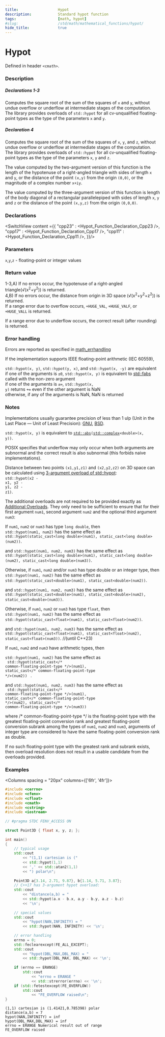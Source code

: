 ```yaml
---
title:                  Hypot
description:            Standard hypot function
tags:                   [math, hypot]
#slug:                  /std/math/mathematical_functions/hypot/
hide_title:             true
---
```




# Hypot

Defined in header `<cmath>`.

### Description

##### Declarations 1-3 &emsp;<Version v='cpp23'></Version>
Computes the square root of the sum of the squares of `x` and `y`, 
without undue overflow or underflow at intermediate stages of the computation. 
The library provides overloads of `std::hypot` for all cv-unqualified floating-point types as the type of the parameters `x` and `y`.

##### Declaration 4 &emsp;<Version v='cpp23'></Version>
Computes the square root of the sum of the squares of `x`, `y`, and `z`, 
without undue overflow or underflow at intermediate stages of the computation. 
The library provides overloads of `std::hypot` for all cv-unqualified floating-point types as the type of the parameters `x`, `y` and `z`.

The value computed by the two-argument version of this function is the length of the hypotenuse of a 
right-angled triangle with sides of length `x` and `y`, or the distance of the point `(x,y)` from the origin `(0,0)`, or the magnitude of a complex number `x+iy`.

The value computed by the three-argument version of this function is length of the body diagonal of a rectangular parallelepiped with sides of
length `x`, `y` and `z` or the distance of the point `(x,y,z)` from the origin `(0,0,0)`.

### Declarations

<SwitchView content ={{
    "cpp23" : <Hypot_Function_Declaration_Cpp23 />,
    "cpp17" : <Hypot_Function_Declaration_Cpp17 />,
    "cpp11" : <Hypot_Function_Declaration_Cpp11 />,
}}/>

### Parameters
 
`x`,`y`,`z` - floating-point or integer values

### Return value

1-3,A) If no errors occur, the hypotenuse of a right-angled triangle(√(x<sup>2</sup>+y<sup>2</sup>)) is returned. <br/>
4,B) If no errors occur, the distance from origin in 3D space (√(x<sup>2</sup>+y<sup>2</sup>+z<sup>2</sup>)) is returned. <br/>
If a range error due to overflow occurs, `+HUGE_VAL`, `+HUGE_VALF`, or `+HUGE_VALL` is returned.

If a range error due to underflow occurs, the correct result (after rounding) is returned.

### Error handling

Errors are reported as specified in <a href='/docs/std/math/math_errhandling'>math_errhandling</a>

If the implementation supports IEEE floating-point arithmetic (IEC 60559),

&#8203;<code>std::hypot(<span class='col-lb'>x, y</span>)</code>, <code>std::hypot(<span class='col-lb'>y, x</span>)</code>, and <code>std::hypot(<span class='col-lb'>x, -y</span>)</code> are equivalent <br/>
if one of the arguments is `±0`, <code>std::hypot(<span class='col-lb'>x, y</span>)</code> is equivalent to [std::fabs](/docs/std/math/mathematical_functions/abs/#declarations) called with the non-zero argument<br/>
if one of the arguments is `±∞`, <code>std::hypot(<span class='col-lb'>x, y</span>)</code> returns `+∞` even if the other argument is NaN<br/>
otherwise, if any of the arguments is NaN, NaN is returned<br/>

### Notes

Implementations usually guarantee precision of less than 1 ulp (Unit in the Last Place — Unit of Least Precision): 
[GNU](https://sourceware.org/git/?p=glibc.git;a=blob_plain;f=sysdeps/ieee754/dbl-64/e_hypot.c), 
[BSD](https://svnweb.freebsd.org/base/head/lib/msun/src/e_hypot.c).

&#8203;<code>std::hypot(<span class='col-lb'>x, y</span>)</code> is equivalent to <code><a href='/docs/std/math/mathematical_functions/abs'>std::abs</a>(<a href='/docs/std/numeric/complex'>std::complex</a>&lt;<span class='col-lb'>double</span>&gt;(<span class='col-lb'>x, y</span>))</code>.

POSIX specifies that underflow may only occur when both arguments are subnormal and the correct result is also subnormal (this forbids naive implementations).

<Since v='cpp17'>Distance between two points <code>(<span class='col-lb'>x1,y1,z1</span>)</code> and <code>(<span class='col-lb'>x2,y2,z2</span>)</code> on 3D space can be calculated 
using <a href='#declarations'>3-argument overload of std::hypot</a>:<br/>
&#8203;<code>std::hypot(<span class='col-lb'>x2</span> - <span class='col-lb'>x1</span>, <span class='col-lb'>y2</span> - <span class='col-lb'>y1</span>, <span class='col-lb'>z2</span> - <span class='col-lb'>z1</span>)</code>. </Since>

The additional overloads are not required to be provided exactly as <a href='#declarations'>Additional Overloads</a>. 
They only need to be sufficient to ensure that for their first argument `num1`, second argument `num2` and the optional third argument `num3`:

If `num1`, `num2` or `num3` has type `long double`, then <br/>
`std::hypot(num1, num2)` has the same effect as  <br/>
`std::hypot(static_cast<long double>(num1), static_cast<long double>(num2))`.

and
`std::hypot(num1, num2, num3)` has the same effect as  <br/>
`std::hypot(static_cast<long double>(num1), static_cast<long double>(num2), static_cast<long double>(num3))`.

Otherwise, if `num1`, `num2` and/or `num3` has type <span class='col-lb'>double</span> or an integer type, then <br/>
`std::hypot(num1, num2)` has the same effect as  <br/>
`std::hypot(static_cast<double>(num1), static_cast<double>(num2))`.

and
`std::hypot(num1, num2, num3)` has the same effect as  <br/>
`std::hypot(static_cast<double>(num1), static_cast<double>(num2), static_cast<double>(num3))`.

Otherwise, if `num1`, `num2` or `num3` has type `float`, then <br/>
`std::hypot(num1, num2)` has the same effect as  <br/>
`std::hypot(static_cast<float>(num1), static_cast<float>(num2))`.
       
and
`std::hypot(num1, num2, num3)` has the same effect as  <br/>
`std::hypot(static_cast<float>(num1), static_cast<float>(num2), static_cast<float>(num3))`.
//(until C++23)

If `num1`, `num2` and `num3` have arithmetic types, then <br/>

`std::hypot(num1, num2)` has the same effect as  <br/> <code> std::hypot(static_cast&lt;<span class='col-d'>/\* common-floating-point-type \*/</span>&gt;(num1), static_cast&lt;<span class='col-d'>/\* common-floating-point-type \*/</span>&gt;(num2)) </code> .

and
`std::hypot(num1, num2, num3)` has the same effect as  <br/> <code> std::hypot(static_cast&lt;<span class='col-d'>/\* common-floating-point-type \*/</span>&gt;(num1), static_cast&lt;<span class='col-d'>/\* common-floating-point-type \*/</span>&gt;(num2), static_cast&lt;<span class='col-d'>/\* common-floating-point-type \*/</span>&gt;(num3)) </code>

where <span class='col-d'>/\* common-floating-point-type \*/</span> is the floating-point type with the greatest floating-point conversion rank and greatest floating-point 
conversion subrank among the types of `num1`, `num2` and `num3`, arguments of integer type are considered to have the same floating-point conversion rank as <span class='col-lb'>double</span>.

If no such floating-point type with the greatest rank and subrank exists, then overload resolution does not result in a usable candidate from the overloads provided.

### Examples



<Columns spacing = "20px" columns={['6fr', '4fr']}>
<div>

```cpp
#include <cerrno>
#include <cfenv>
#include <cfloat>
#include <cmath>
#include <cstring>
#include <iostream>
 
// #pragma STDC FENV_ACCESS ON
 
struct Point3D { float x, y, z; };
 
int main()
{
    // typical usage
    std::cout 
        << "(1,1) cartesian is (" 
        << std::hypot(1,1)
        << ',' << std::atan2(1,1) 
        << ") polar\n";
 
    Point3D a{3.14, 2.71, 9.87}, b{1.14, 5.71, 3.87};
    // C++17 has 3-argument hypot overload:
    std::cout 
        << "distance(a,b) = "
        << std::hypot(a.x - b.x, a.y - b.y, a.z - b.z) 
        << '\n';
 
    // special values
    std::cout 
        << "hypot(NAN,INFINITY) = " 
        << std::hypot(NAN, INFINITY) << '\n';
 
    // error handling
    errno = 0;
    std::feclearexcept(FE_ALL_EXCEPT);
    std::cout 
        << "hypot(DBL_MAX,DBL_MAX) = " 
        << std::hypot(DBL_MAX, DBL_MAX) << '\n';
 
    if (errno == ERANGE)
        std::cout 
            << "errno = ERANGE " 
            << std::strerror(errno) << '\n';
    if (std::fetestexcept(FE_OVERFLOW))
        std::cout 
            << "FE_OVERFLOW raised\n";
}

```

</div>

<div>

```plaintext title="Result"
(1,1) cartesian is (1.41421,0.785398) polar
distance(a,b) = 7
hypot(NAN,INFINITY) = inf
hypot(DBL_MAX,DBL_MAX) = inf
errno = ERANGE Numerical result out of range
FE_OVERFLOW raised
```

</div>
</Columns>
